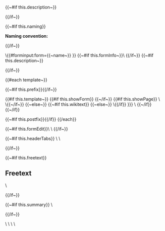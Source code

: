 <noinclude>
{{~#if this.description~}}
<div class="description-box">{{description}}</div>

{{/if~}}

{{~#if this.naming}}
<div class="naming-box"><strong>Naming convention:</strong> {{naming}}</div>

{{/if~}}


\{{#forminput:form={{~name~}}{{smw_params this.formInput}} }}
</noinclude>
<includeonly>{{~#if this.formInfo~}}\{{{info{{smw_params this.formInfo}} }}}
{{/if~}}
{{~#if this.description~}}<div class="description-box">{{description}}</div>{{/if~}}
<div id="wikiPreview" style="display: none; padding-bottom: 25px; margin-bottom: 25px; border-bottom: 1px solid #AAAAAA;"></div>

{{#each template~}}

{{~#if this.prefix}}{{{this.prefix}}}{{/if~}}

{{#if this.template~}}
{{#if this.showForm}}
{{{this.template}}} {{~/if~}}
{{#if this.showPage}}
\{{{for template|{{this.id~}} }}} \{{{end template}}}{{~/if~}}
{{~else~}}
{{~#if this.wikitext}}
{{{this.wikitext}}}
{{~else~}}
\{{{for template|{{this.id}}|{{this.title~}}{{#if this.label}}|label={{{this.title}}}{{/if}}{{smw_formparams this.multiple~}} }}}
{{smw_formtable this.model~}}
\{{{end template}}}
{{~/if}} {{~/if}}

{{~#if this.postfix}}{{{this.postfix}}}{{/if}}
{{/each}}

{{~#if this.formEdit}}\{{{for template|{{this.name}} FormEdit}}} \{{{end template}}}
{{/if~}}

{{~#if this.headerTabs}}
\{{{for template|HeaderTabs}}} \{{{end template}}}<headertabs />

{{/if~}}

{{~#if this.freetext}}
==Freetext==
\{{{standard input|free text|rows=8}}}

{{/if~}}


{{~#if this.summary}}
\{{{standard input|summary}}}

{{/if~}}

<div class="formbuttons">\{{{standard input|save}}} \{{{standard input|preview}}} \{{{standard input|changes}}} \{{{standard input|watch}}}</div></includeonly>
